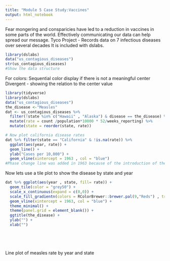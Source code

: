 ```yaml
---
title: "Module 5 Case Study:Vaccines"
output: html_notebook
---
```

Fear mongering and consparicies have led to a reduction in vaccines in some parts of the world. 
Effectively communicating our data can help spread our message. 
Tyco Project - Records data on 7 infectious diseases over several decades
It is included with dslabs. 
```r
library(dslabs)
data("us_contagious_diseases")
str(us_contagious_diseases)
#Show the data structure

```
For colors:
Sequential color display if there is not a meaningful center
Divergent - showing the relation to the center value
```r
library(tidyverse)
library(dslabs)
data("us_contagious_diseases")
the_disease <-"Measles"
dat <- us_contagious_diseases %>%
  filter(!state %in% c("Hawaii" , "Alaska") & disease == the_disease) %>% #were not states through the entire reporting period
  mutate(rate = count /population*10000 * 52/weeks_reporting) %>%
  mutate(state = reorder(state, rate))

# Now plot california disease rates
dat %>% filter(state == "California" & !is.na(rate)) %>%
  ggplot(aes(year, rate)) +
  geom_line() +
  ylab("Cases per 10,000") +
  geom_vline(xintercept = 1963 , col = "blue")
#Phase change line was added in 1963 because of the introduction of the measles vaccine

```
Now lets use a tile plot to show the disease by state and year
```r
dat %>% ggplot(aes(year , state, fill= rate)) +
  geom_tile(color = "grey50") +
  scale_x_continuous(expand = c(0,0)) +
  scale_fill_gradientn(colors = RColorBrewer::brewer.pal(9,"Reds") , trans = "sqrt") +
  geom_vline(xintercept = 1963, col = "blue") +
  theme_minimal() +
  theme(panel.grid = element_blank()) +
  ggtitle(the_disease) +
  ylab("") +
  xlab("")


  
  
```
Line plot of measles rate by year and state
```r

```

